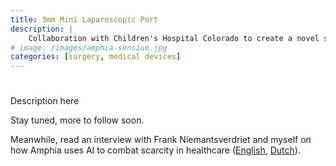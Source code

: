 ```yaml
---
title: 3mm Mini Laparoscopic Port
description: |
    Collaboration with Children's Hospital Colorado to create a novel surgical port
# image: /images/amphia-sensium.jpg
categories: [surgery, medical devices]
---
```


#

Description here

Stay tuned, more to follow soon.

Meanwhile, read an interview with Frank Niemantsverdriet and myself on how Amphia uses AI to combat scarcity in healthcare ([English](https://www.jads.nl/news/combating-healthcare-scarcity-with-data-what-role-will-your-hospital-play/), [Dutch](https://www.deondernemer.nl/innovatie/advertorial-jads-zorgschaarste-data~4152485)).